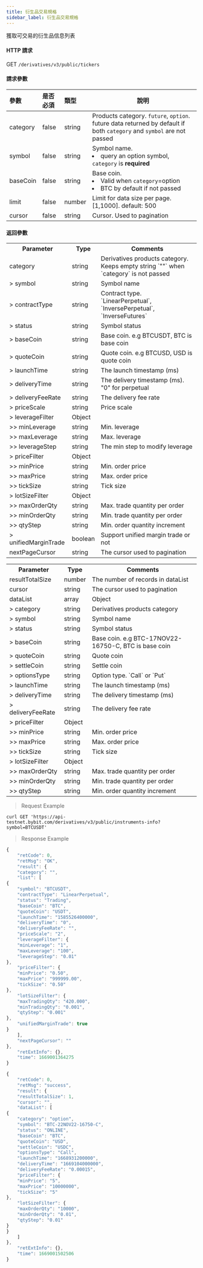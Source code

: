 ```yaml
---
title: 衍生品交易規格
sidebar_label: 衍生品交易規格
---
```


獲取可交易的衍生品信息列表


#### HTTP 請求
GET `/derivatives/v3/public/tickers`

#### 請求參數
| 參數 | 是否必須 | 類型 | 說明|
|:----- |:-------|:-----|------ |
|category |false |string |Products category. `future`, `option`. future data returned by default if both `category` and `symbol` are not passed |
|symbol |false |string |Symbol name. <li>query an option symbol, `category` is **required**</li>|
|baseCoin |false |string |Base coin. <li>Valid when `category`=option</li><li>BTC by default if not passed</li>|
|limit |false |number |Limit for data size per page. [1,1000]. default: 500|
|cursor |false |string |Cursor. Used to pagination|

#### 返回參數
<Tabs>
<TabItem value="future" label="future" default>
    <table border="0.8">
        <tr>
            <th>Parameter</th><th>Type</th><th>Comments</th>
        </tr>
        <tr>
            <td>category</td><td>string</td><td>Derivatives products category. Keeps empty string `""` when `category` is not passed</td>
        </tr>
        <tr>
            <td>> symbol</td><td>string</td><td>Symbol name </td>
        </tr>
        <tr>
            <td>> contractType</td><td>string</td><td>Contract type. `LinearPerpetual`, `InversePerpetual`, `InverseFutures`</td>
        </tr>
        <tr>
            <td>> status</td><td>string</td><td>Symbol status </td>
        </tr>
        <tr>
            <td>> baseCoin</td><td>string</td><td>Base coin. e.g BTCUSDT, BTC is base coin</td>
        </tr>
        <tr>
            <td>> quoteCoin</td><td>string</td><td>Quote coin. e.g BTCUSD, USD is quote coin</td>
        </tr>
        <tr>
            <td>> launchTime</td><td>string</td><td>The launch timestamp (ms) </td>
        </tr>
        <tr>
            <td>> deliveryTime</td><td>string</td><td>The delivery timestamp (ms). "0" for perpetual </td>
        </tr>
        <tr>
            <td>> deliveryFeeRate</td><td>string</td><td>The delivery fee rate </td>
        </tr>
        <tr>
            <td>> priceScale</td><td>string</td><td>Price scale</td>
        </tr>
        <tr>
            <td>> leverageFilter</td><td>Object</td><td> </td>
        </tr>
        <tr>
            <td>>> minLeverage</td><td>string</td><td>Min. leverage </td>
        </tr>
        <tr>
            <td>>> maxLeverage</td><td>string</td><td>Max. leverage </td>
        </tr>
        <tr>
            <td>>> leverageStep</td><td>string</td><td>The min step to modify leverage </td>
        </tr>
        <tr>
            <td>> priceFilter</td><td>Object</td><td> </td>
        </tr>
        <tr>
            <td>>> minPrice</td><td>string</td><td>Min. order price</td>
        </tr>
        <tr>
            <td>>> maxPrice</td><td>string</td><td>Max. order price</td>
        </tr>
        <tr>
            <td>>> tickSize</td><td>string</td><td>Tick size</td>
        </tr>
        <tr>
            <td>> lotSizeFilter</td><td>Object</td><td> </td>
        </tr>
        <tr>
            <td>>> maxOrderQty</td><td>string</td><td>Max. trade quantity per order </td>
        </tr>
        <tr>
            <td>>> minOrderQty</td><td>string</td><td>Min. trade quantity per order </td>
        </tr>
        <tr>
            <td>>> qtyStep</td><td>string</td><td>Min. order quantity increment </td>
        </tr>
        <tr>
            <td>> unifiedMarginTrade</td><td>boolean</td><td>Support unified margin trade or not </td>
        </tr>
        <tr>
            <td>nextPageCursor</td><td>string</td><td>The cursor used to pagination</td>
        </tr>
    </table>
</TabItem>


<TabItem value="option" label="option">
    <table border="0.8">
        <tr>
            <th>Parameter</th><th>Type</th><th>Comments</th>
        </tr>
        <tr>
            <td>resultTotalSize </td><td>number </td><td>The number of records in dataList </td>
        </tr>
        <tr>
            <td>cursor </td><td>string </td><td>The cursor used to pagination </td>
        </tr>
        <tr>
            <td>dataList </td><td>array </td><td>Object </td>
        </tr>
        <tr>
            <td>> category</td><td>string</td><td>Derivatives products category </td>
        </tr>
        <tr>
            <td>> symbol</td><td>string</td><td>Symbol name </td>
        </tr>
        <tr>
            <td>> status</td><td>string</td><td>Symbol status </td>
        </tr>
        <tr>
            <td>> baseCoin</td><td>string</td><td>Base coin. e.g BTC-17NOV22-16750-C, BTC is base coin </td>
        </tr>
        <tr>
            <td>> quoteCoin</td><td>string</td><td>Quote coin </td>
        </tr>
        <tr>
            <td>> settleCoin</td><td>string</td><td>Settle coin </td>
        </tr>
        <tr>
            <td>> optionsType</td><td>string</td><td>Option type. `Call` or `Put` </td>
        </tr>
        <tr>
            <td>> launchTime</td><td>string</td><td>The launch timestamp (ms) </td>
        </tr>
        <tr>
            <td>> deliveryTime</td><td>string</td><td>The delivery timestamp (ms) </td>
        </tr>
        <tr>
            <td>> deliveryFeeRate</td><td>string</td><td>The delivery fee rate </td>
        </tr>
        <tr>
            <td>> priceFilter</td><td>Object</td><td> </td>
        </tr>
        <tr>
            <td>>> minPrice</td><td>string</td><td>Min. order price</td>
        </tr>
        <tr>
            <td>>> maxPrice</td><td>string</td><td>Max. order price</td>
        </tr>
        <tr>
            <td>>> tickSize</td><td>string</td><td>Tick size</td>
        </tr>
        <tr>
            <td>> lotSizeFilter</td><td>Object</td><td> </td>
        </tr>
        <tr>
            <td>>> maxOrderQty</td><td>string</td><td>Max. trade quantity per order </td>
        </tr>
        <tr>
            <td>>> minOrderQty</td><td>string</td><td>Min. trade quantity per order </td>
        </tr>
        <tr>
            <td>>> qtyStep</td><td>string</td><td>Min. order quantity increment </td>
        </tr>
    </table>
</TabItem>
</Tabs>

> Request Example

<Tabs>
<TabItem value="console" label="Console">

```http
curl GET 'https://api-testnet.bybit.com/derivatives/v3/public/instruments-info?symbol=BTCUSDT'
```

</TabItem>
</Tabs>

> Response Example

<Tabs>
<TabItem value="js linear" label="JavaScript linear">

```javascript
{
    "retCode": 0,
    "retMsg": "OK",
    "result": {
    "category": "",
    "list": [
{
    "symbol": "BTCUSDT",
    "contractType": "LinearPerpetual",
    "status": "Trading",
    "baseCoin": "BTC",
    "quoteCoin": "USDT",
    "launchTime": "1585526400000",
    "deliveryTime": "0",
    "deliveryFeeRate": "",
    "priceScale": "2",
    "leverageFilter": {
    "minLeverage": "1",
    "maxLeverage": "100",
    "leverageStep": "0.01"
},
    "priceFilter": {
    "minPrice": "0.50",
    "maxPrice": "999999.00",
    "tickSize": "0.50"
},
    "lotSizeFilter": {
    "maxTradingQty": "420.000",
    "minTradingQty": "0.001",
    "qtyStep": "0.001"
},
    "unifiedMarginTrade": true
}
    ],
    "nextPageCursor": ""
},
    "retExtInfo": {},
    "time": 1669001364275
}
```

</TabItem>
<TabItem value="js option" label="JavaScript option">

```javascript
{
    "retCode": 0,
    "retMsg": "success",
    "result": {
    "resultTotalSize": 1,
    "cursor": "",
    "dataList": [
{
    "category": "option",
    "symbol": "BTC-22NOV22-16750-C",
    "status": "ONLINE",
    "baseCoin": "BTC",
    "quoteCoin": "USD",
    "settleCoin": "USDC",
    "optionsType": "Call",
    "launchTime": "1668931200000",
    "deliveryTime": "1669104000000",
    "deliveryFeeRate": "0.00015",
    "priceFilter": {
    "minPrice": "5",
    "maxPrice": "10000000",
    "tickSize": "5"
},
    "lotSizeFilter": {
    "maxOrderQty": "10000",
    "minOrderQty": "0.01",
    "qtyStep": "0.01"
}
}
    ]
},
    "retExtInfo": {},
    "time": 1669001502506
}
```
</TabItem>
</Tabs>